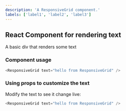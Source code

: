 ```yaml
---
description: 'A ResponsiveGrid component.'
labels: ['label1', 'label2', 'label3']
---
```



## React Component for rendering text

A basic div that renders some text

### Component usage
```js
<ResponsiveGrid text="hello from ResponsiveGrid" />
```

### Using props to customize the text

Modify the text to see it change live:
```js live
<ResponsiveGrid text="hello from ResponsiveGrid" />
```
